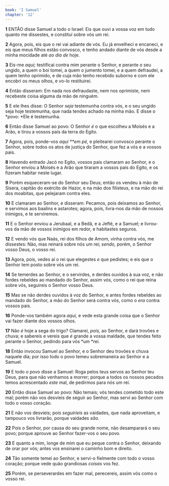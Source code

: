 ```yaml
---
book: 'I Samuel'
chapter: '12'
---
```


**1** ENTÃO disse Samuel a todo o Israel: Eis que ouvi a vossa voz em tudo quanto me dissestes, e constituí sobre vós um rei.

**2** Agora, pois, eis que o rei vai adiante de vós. Eu já envelheci e encaneci, e eis que meus filhos estão convosco, e tenho andado diante de vós desde a minha mocidade até _ao dia de_ hoje.

**3** Eis-me _aqui;_ testificai contra mim perante o Senhor, e perante o seu ungido, a quem o boi tomei, a quem o jumento tomei, e a quem defraudei, a quem tenho oprimido, e de cuja mão tenho recebido suborno e com ele encobri os meus olhos, e vo-lo restituirei.

**4** Então disseram: Em nada nos defraudaste, nem nos oprimiste, nem recebeste coisa alguma da mão de ninguém.

**5** E ele lhes disse: O Senhor _seja_ testemunha contra vós, e o seu ungido seja hoje testemunha, que nada tendes achado na minha mão. E disse o *povo: *Ele é testemunha.

**6** Então disse Samuel ao povo: O Senhor _é_ o que escolheu a Moisés e a Arão, e tirou a vossos pais da terra do Egito.

**7** Agora, pois, ponde-vos _aqui \*\*em pé,_ e pleitearei convosco perante o Senhor, sobre todos os atos de justiça do Senhor, que fez a vós e a vossos pais.

**8** Havendo entrado Jacó no Egito, vossos pais clamaram ao Senhor, e o Senhor enviou a Moisés e a Arão que tiraram a vossos pais do Egito, e os fizeram habitar neste lugar.

**9** Porém esqueceram-se do Senhor seu Deus; então os vendeu à mão de Sísera, capitão do exército de Hazor, e na mão dos filisteus, e na mão do rei dos moabitas, que pelejaram contra eles.

**10** E clamaram ao Senhor, e disseram: Pecamos, pois deixamos ao Senhor, e servimos aos baalins e astarotes; agora, pois, livra-nos da mão de nossos inimigos, e te serviremos.

**11** E o Senhor enviou a Jerubaal, e a Bedã, e a Jefté, e a Samuel; e livrou-vos da mão de vossos inimigos em redor, e habitastes seguros.

**12** E vendo vós que Naás, rei dos filhos de Amom, vinha contra vós, me dissestes: Não, mas reinará sobre nós um rei; _sendo,_ porém, o Senhor vosso Deus, o vosso rei.

**13** Agora, pois, vedes aí o rei que elegestes _e_ que pedistes; e eis que o Senhor tem posto sobre vós um rei.

**14** Se temerdes ao Senhor, e o servirdes, e derdes ouvidos à sua voz, e não fordes rebeldes ao mandado do Senhor, assim vós, como o rei que reina sobre vós, seguireis o Senhor vosso Deus.

**15** Mas se não derdes ouvidos à voz do Senhor, e antes fordes rebeldes ao mandado do Senhor, a mão do Senhor será contra vós, como o _era_ contra vossos pais.

**16** Ponde-vos também agora _aqui,_ e vede esta grande coisa que o Senhor vai fazer diante dos vossos olhos.

**17** Não _é_ hoje a sega do trigo? Clamarei, _pois,_ ao Senhor, e dará trovões e chuva; e sabereis e vereis que _é_ grande a vossa maldade, que tendes feito perante o Senhor, pedindo para vós *um *rei.

**18** Então invocou Samuel ao Senhor, e o Senhor deu trovões e chuva naquele dia; por isso todo o povo temeu sobremaneira ao Senhor e a Samuel.

**19** E todo o povo disse a Samuel: Roga pelos teus servos ao Senhor teu Deus, para que não venhamos a morrer; porque a todos os nossos pecados temos acrescentado _este_ mal, de pedirmos para nós um rei.

**20** Então disse Samuel ao povo: Não temais; vós tendes cometido todo este mal; porém não vos desvieis de seguir ao Senhor, mas servi ao Senhor com todo o vosso coração.

**21** E não vos desvieis; pois _seguiríeis_ as vaidades, que nada aproveitam, e tampouco vos livrarão, porque vaidades _são._

**22** Pois o Senhor, por causa do seu grande nome, não desamparará o seu povo; porque aprouve ao Senhor fazer-vos o seu povo.

**23** E quanto a mim, longe de mim que eu peque contra o Senhor, deixando de orar por vós; antes vos ensinarei o caminho bom e direito.

**24** Tão somente temei ao Senhor, e servi-o fielmente com todo o vosso coração; porque vede quão grandiosas _coisas_ vos fez.

**25** Porém, se perseverardes em fazer mal, perecereis, assim vós como o vosso rei.
